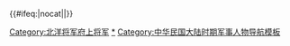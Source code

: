 {{Navbox
|name = 北洋将军府上将军
|title = [[北洋将军府]][[北洋政府将军府将军列表|上将军]]
|state = collapsed
|bodyclass = hlist

|list1 =
* 建威上将军 [[段祺瑞]]
* 定武上将军 [[張勳|張　勳]]
* 振威上将军 [[張錫鑾]]
* 宣武上将军 [[馮國璋]]
* 辅威上将军 [[段芝贵]]
* 隆威上将军 [[龙济光]]
* 昭武上将军 [[姜桂題|-{姜}-桂題]]
* 宁威上将军 [[陸榮廷]]
* 虎威上将军 [[曹錕|曹　锟]]
* 镇威上将军 [[张作霖]]
* 英威上将军 [[李纯 (民国)|李　纯]]
* 壮威上将军 [[王占元]]
* 德威上将军 [[王士珍]]
* 肃威上将军 [[萨镇冰]]
* 孚威上将军 [[吴佩孚]]
* 庄威上将军 [[廕昌|廕　昌]]
* 丰威上将军 [[张怀芝]]
* 熙威上将军 [[刘冠雄]]
* 益威上将军 [[田中玉]]
* 靖武上将军 [[王懷慶]]
* 扬武上将军 [[冯玉祥]]
* 匡武上将军 [[王承斌]]
* 宁武上将军 [[齐燮元]]
* 炳武上将军 [[蕭耀南]]
* 同武上将军 [[阎锡山]]
* 树威上将军 [[张绍曾]]
* 安武上将军 [[倪嗣冲]]
* 曜威上将军 [[李鼎新]]
* 义威上将军 [[张宗昌]]
* 恪威上将军 [[孫傳芳]]

|below = 注：曾獲授多类称号者此处仅列最后一种。
}}<includeonly>{{#ifeq:{{{1}}}|nocat||[[Category:北洋将军府上将军]]}}</includeonly><noinclude>

[[Category:北洋将军府上将军|*]]
[[Category:中华民国大陆时期军事人物导航模板]]
</noinclude>